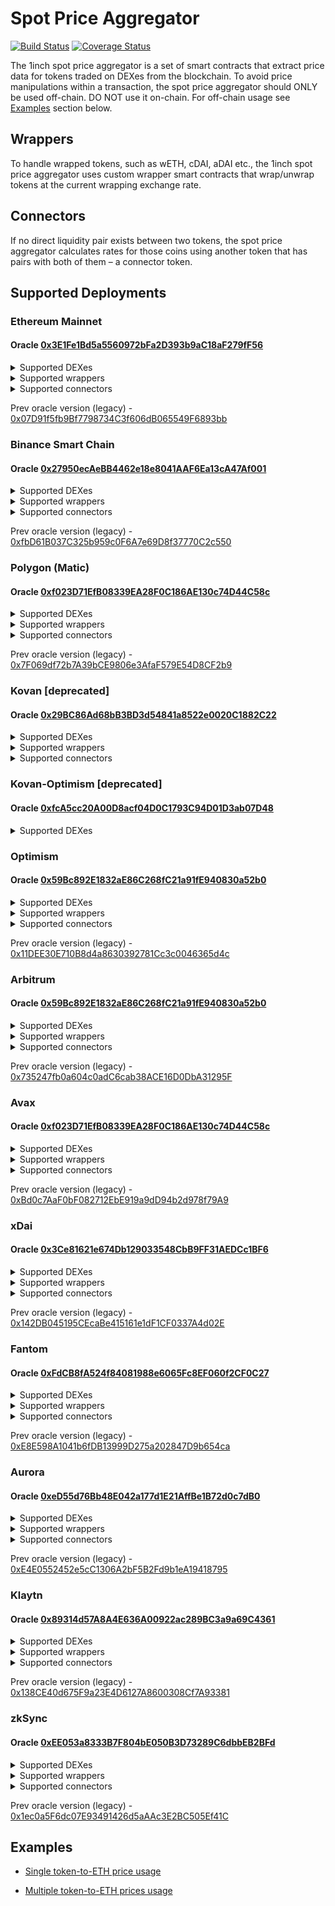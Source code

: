

# Spot Price Aggregator

[![Build Status](https://github.com/1inch/spot-price-aggregator/actions/workflows/test.yml/badge.svg)](https://github.com/1inch/spot-price-aggregator/actions)
[![Coverage Status](https://codecov.io/gh/1inch/spot-price-aggregator/branch/master/graph/badge.svg?token=6V7609YJ1Q)](https://codecov.io/gh/1inch/spot-price-aggregator)

The 1inch spot price aggregator is a set of smart contracts that extract price data for tokens traded on DEXes from the blockchain. To avoid price manipulations within a transaction, the spot price aggregator should ONLY be used off-chain. DO NOT use it on-chain. For off-chain usage see [Examples](#examples) section below.

## Wrappers

To handle wrapped tokens, such as wETH, cDAI, aDAI etc., the 1inch spot price aggregator uses custom wrapper smart contracts that wrap/unwrap tokens at the current wrapping exchange rate. 

## Connectors

If no direct liquidity pair exists between two tokens, the spot price aggregator calculates rates for those coins using another token that has pairs with both of them – a connector token.

## Supported Deployments

### Ethereum Mainnet

#### Oracle [0x3E1Fe1Bd5a5560972bFa2D393b9aC18aF279fF56](https://etherscan.io/address/0x3E1Fe1Bd5a5560972bFa2D393b9aC18aF279fF56)

<details><summary>Supported DEXes</summary>

   * Chainlink - [0x31B81f9D03EEe1c11Ff6c44D481e3e0451409Efe](https://etherscan.io/address/0x31B81f9D03EEe1c11Ff6c44D481e3e0451409Efe)
   * KyberDMM - [0x1b947aF8b3dd6aa96F8726cd92c894D0Ba6367a3](https://etherscan.io/address/0x1b947aF8b3dd6aa96F8726cd92c894D0Ba6367a3)
   * Mooniswap - [0xeD55d76Bb48E042a177d1E21AffBe1B72d0c7dB0](https://etherscan.io/address/0xeD55d76Bb48E042a177d1E21AffBe1B72d0c7dB0)
   * Synthetix - [0x4d4872339DEF367B1BA1D53955d8586B9F0BE63D](https://etherscan.io/address/0x4d4872339DEF367B1BA1D53955d8586B9F0BE63D)
   * Uniswap - [0x7bdc6954e1c7869B4147A320d589689F628E9921](https://etherscan.io/address/0x7bdc6954e1c7869B4147A320d589689F628E9921)
   * Equalizer - [0xeec05e0D8F7D3f56CECE2026Feaf41b09B423790](https://etherscan.io/address/0xeec05e0D8F7D3f56CECE2026Feaf41b09B423790)
   * ShibaSwap - [0x11BFd590f592457b65Eb85327F5938141f61878a](https://etherscan.io/address/0x11BFd590f592457b65Eb85327F5938141f61878a)
   * SushiSwap - [0xfAf8d8b49D9e121816268CabE24ceF1B9B635908](https://etherscan.io/address/0xfAf8d8b49D9e121816268CabE24ceF1B9B635908)
   * UniswapV2 - [0x74bD9e4F8038DA216c3d20E9Ef6a05502Fc7129e](https://etherscan.io/address/0x74bD9e4F8038DA216c3d20E9Ef6a05502Fc7129e)
   * UniswapV3 - [0x7bBc0156c31A19097eEd6B636AA2F4AB8A31BFD9](https://etherscan.io/address/0x7bBc0156c31A19097eEd6B636AA2F4AB8A31BFD9)
   
</details>

<details><summary>Supported wrappers</summary>

   * WETH - [0xCD9797E66c41F80B9D91B201d2F10E1bD7A268FD](https://etherscan.io/address/0xCD9797E66c41F80B9D91B201d2F10E1bD7A268FD)
   * AaveV1 - [0x8C00a411Fe8983525F82CFCe34fe4B092d9E525d](https://etherscan.io/address/0x8C00a411Fe8983525F82CFCe34fe4B092d9E525d)
   * AaveV2 - [0x06cC74503B6d1eB6D4d6Bc402f48fC07b804105f](https://etherscan.io/address/0x06cC74503B6d1eB6D4d6Bc402f48fC07b804105f)
   * Compound - [0x7C327E1Ee66d4cF7F4053387241351FDc95A0c04](https://etherscan.io/address/0x7C327E1Ee66d4cF7F4053387241351FDc95A0c04)
   * YVault - [0x9FF110f132d988bfa9bC6a21851Da1aF3aC6EaF8](https://etherscan.io/address/0x9FF110f132d988bfa9bC6a21851Da1aF3aC6EaF8)
   
</details>

<details><summary>Supported connectors</summary>

   * ETH - [0x0000000000000000000000000000000000000000](https://etherscan.io/address/0x0000000000000000000000000000000000000000)
   * WETH - [0xC02aaA39b223FE8D0A0e5C4F27eAD9083C756Cc2](https://etherscan.io/address/0xC02aaA39b223FE8D0A0e5C4F27eAD9083C756Cc2)
   * USDC - [0xA0b86991c6218b36c1d19D4a2e9Eb0cE3606eB48](https://etherscan.io/address/0xA0b86991c6218b36c1d19D4a2e9Eb0cE3606eB48)
   * DAI - [0x6B175474E89094C44Da98b954EedeAC495271d0F](https://etherscan.io/address/0x6B175474E89094C44Da98b954EedeAC495271d0F)
   * USDT - [0xdAC17F958D2ee523a2206206994597C13D831ec7](https://etherscan.io/address/0xdAC17F958D2ee523a2206206994597C13D831ec7)
   * NONE - [0xFFfFfFffFFfffFFfFFfFFFFFffFFFffffFfFFFfF](https://etherscan.io/address/0xFFfFfFffFFfffFFfFFfFFFFFffFFFffffFfFFFfF)
   * 1INCH - [0x111111111117dC0aa78b770fA6A738034120C302](https://etherscan.io/address/0x111111111117dC0aa78b770fA6A738034120C302)
   * WBTC - [0x2260FAC5E5542a773Aa44fBCfeDf7C193bc2C599](https://etherscan.io/address/0x2260FAC5E5542a773Aa44fBCfeDf7C193bc2C599)

</details>

Prev oracle version (legacy) - [0x07D91f5fb9Bf7798734C3f606dB065549F6893bb](https://etherscan.io/address/0x07D91f5fb9Bf7798734C3f606dB065549F6893bb)

### Binance Smart Chain

#### Oracle [0x27950ecAeBB4462e18e8041AAF6Ea13cA47Af001](https://bscscan.com/address/0x27950ecAeBB4462e18e8041AAF6Ea13cA47Af001)

<details><summary>Supported DEXes</summary>

   * ApeSwap - [0xE93293A6088d3a8abDDf62e6CA1A085Cec97D06F](https://bscscan.com/address/0xE93293A6088d3a8abDDf62e6CA1A085Cec97D06F)
   * BakerySwap - [0xCC54299Fc291B261B2bF5552E7F0E5d2F8613E8C](https://bscscan.com/address/0xCC54299Fc291B261B2bF5552E7F0E5d2F8613E8C)
   * BSCswap - [0x3Ce81621e674Db129033548CbB9FF31AEDCc1BF6](https://bscscan.com/address/0x3Ce81621e674Db129033548CbB9FF31AEDCc1BF6)
   * Demax - [0x59Bc892E1832aE86C268fC21a91fE940830a52b0](https://bscscan.com/address/0x59Bc892E1832aE86C268fC21a91fE940830a52b0)
   * KyberDmm - [0xE4E0552452e5cC1306A2bF5B2Fd9b1eA19418795](https://bscscan.com/address/0xE4E0552452e5cC1306A2bF5B2Fd9b1eA19418795)
   * Mooniswap - [0xf023D71EfB08339EA28F0C186AE130c74D44C58c](https://bscscan.com/address/0xf023D71EfB08339EA28F0C186AE130c74D44C58c)
   * Pancake 1 - [0x52a8193C7f42b75F27e4ce96f8ddBA7e854453Ef](https://bscscan.com/address/0x52a8193C7f42b75F27e4ce96f8ddBA7e854453Ef)
   * Pancake 2 - [0x9488795C688d0AAe98F2056467C13a051C954657](https://bscscan.com/address/0x9488795C688d0AAe98F2056467C13a051C954657)
   * Thugswap - [0xFdCB8fA524f84081988e6065Fc8EF060f2CF0C27](https://bscscan.com/address/0xFdCB8fA524f84081988e6065Fc8EF060f2CF0C27)
   
</details>

<details><summary>Supported wrappers</summary>

   * Venus - [0x11DEE30E710B8d4a8630392781Cc3c0046365d4c](https://bscscan.com/address/0x11DEE30E710B8d4a8630392781Cc3c0046365d4c)
   * WBNB - [0x54431918cec22932fcf97e54769f4e00f646690f](https://bscscan.com/address/0x54431918cec22932fcf97e54769f4e00f646690f)
   
</details>

<details><summary>Supported connectors</summary>

   * NONE - [0xFFfFfFffFFfffFFfFFfFFFFFffFFFffffFfFFFfF](https://bscscan.com/address/0xFFfFfFffFFfffFFfFFfFFFFFffFFFffffFfFFFfF)
   * WBNB - [0xbb4CdB9CBd36B01bD1cBaEBF2De08d9173bc095c](https://bscscan.com/address/0xbb4CdB9CBd36B01bD1cBaEBF2De08d9173bc095c)
   * DAI - [0x1AF3F329e8BE154074D8769D1FFa4eE058B1DBc3](https://bscscan.com/address/0x1AF3F329e8BE154074D8769D1FFa4eE058B1DBc3)
   * ETH - [0x2170Ed0880ac9A755fd29B2688956BD959F933F8](https://bscscan.com/address/0x2170Ed0880ac9A755fd29B2688956BD959F933F8)
   * USDC - [0x8AC76a51cc950d9822D68b83fE1Ad97B32Cd580d](https://bscscan.com/address/0x8AC76a51cc950d9822D68b83fE1Ad97B32Cd580d)
   * BSC-USD - [0x55d398326f99059fF775485246999027B3197955](https://bscscan.com/address/0x55d398326f99059fF775485246999027B3197955)
   * BUSD - [0xe9e7CEA3DedcA5984780Bafc599bD69ADd087D56](https://bscscan.com/address/0xe9e7CEA3DedcA5984780Bafc599bD69ADd087D56)
   * 1INCH - [0x111111111117dC0aa78b770fA6A738034120C302](https://bscscan.com/address/0x111111111117dC0aa78b770fA6A738034120C302)

</details>

Prev oracle version (legacy) - [0xfbD61B037C325b959c0F6A7e69D8f37770C2c550](https://bscscan.com/address/0xfbD61B037C325b959c0F6A7e69D8f37770C2c550)

### Polygon (Matic)

#### Oracle [0xf023D71EfB08339EA28F0C186AE130c74D44C58c](https://polygonscan.com/address/0xf023D71EfB08339EA28F0C186AE130c74D44C58c)

<details><summary>Supported DEXes</summary>

   * QuickSwap - [0xB89A664FdAf504CDc7826B97Ba6e522d9b78dbE7](https://polygonscan.com/address/0xB89A664FdAf504CDc7826B97Ba6e522d9b78dbE7)
   * ComethSwap - [0x750c1b699552cAf908D67F5cCFd20A261305328c](https://polygonscan.com/address/0x750c1b699552cAf908D67F5cCFd20A261305328c)
   * DFYN - [0x59Bc892E1832aE86C268fC21a91fE940830a52b0](https://polygonscan.com/address/0x59Bc892E1832aE86C268fC21a91fE940830a52b0)
   * SushiSwap - [0x89314d57A8A4E636A00922ac289BC3a9a69C4361](https://polygonscan.com/address/0x89314d57A8A4E636A00922ac289BC3a9a69C4361)
   * UniswapV3 - [0xCC54299Fc291B261B2bF5552E7F0E5d2F8613E8C](https://polygonscan.com/address/0xCC54299Fc291B261B2bF5552E7F0E5d2F8613E8C)

</details>

<details><summary>Supported wrappers</summary>

   * WMATIC - [0xA0446D8804611944F1B527eCD37d7dcbE442caba](https://polygonscan.com/address/0xA0446D8804611944F1B527eCD37d7dcbE442caba)
   * AaveV2 - [0x138CE40d675F9a23E4D6127A8600308Cf7A93381](https://polygonscan.com/address/0x138CE40d675F9a23E4D6127A8600308Cf7A93381)
   
</details>

<details><summary>Supported connectors</summary>

   * NONE - [0xFFfFfFffFFfffFFfFFfFFFFFffFFFffffFfFFFfF](https://polygonscan.com/address/0xFFfFfFffFFfffFFfFFfFFFFFffFFFffffFfFFFfF)
   * WMATIC - [0x0d500B1d8E8eF31E21C99d1Db9A6444d3ADf1270](https://polygonscan.com/address/0x0d500B1d8E8eF31E21C99d1Db9A6444d3ADf1270)
   * USDC - [0x2791Bca1f2de4661ED88A30C99A7a9449Aa84174](https://polygonscan.com/address/0x2791Bca1f2de4661ED88A30C99A7a9449Aa84174)

</details>

Prev oracle version (legacy) - [0x7F069df72b7A39bCE9806e3AfaF579E54D8CF2b9](https://polygonscan.com/address/0x7F069df72b7A39bCE9806e3AfaF579E54D8CF2b9)

### Kovan [deprecated]

#### Oracle [0x29BC86Ad68bB3BD3d54841a8522e0020C1882C22](https://kovan.etherscan.io/address/0x29BC86Ad68bB3BD3d54841a8522e0020C1882C22)

<details><summary>Supported DEXes</summary>

   * 1inch Liquidity Protocol V1.1 - [0xb707d89D29c189421163515c59E42147371D6857](https://kovan.etherscan.io/address/0xb707d89D29c189421163515c59E42147371D6857)
   * UniswapV2 - [0x57da811a9EF9b79DbC2EA6f6dc39368a8Da1Cf07](https://kovan.etherscan.io/address/0x57da811a9EF9b79DbC2EA6f6dc39368a8Da1Cf07)
   * UniswapV1 - [0x11431a89893025D2a48dCA4EddC396f8C8117187](https://kovan.etherscan.io/address/0x11431a89893025D2a48dCA4EddC396f8C8117187)

</details>

<details><summary>Supported wrappers</summary>

   * Venus
   * WETH - [0x93131EFeE501d5721737C32576238F619548edda](https://kovan.etherscan.io/address/0x93131EFeE501d5721737C32576238F619548edda)

</details>

<details><summary>Supported connectors</summary>

   * ETH
   * WETH - [0xd0A1E359811322d97991E03f863a0C30C2cF029C](https://kovan.etherscan.io/address/0xd0A1E359811322d97991E03f863a0C30C2cF029C)

</details>

### Kovan-Optimism [deprecated]

#### Oracle [0xfcA5cc20A00D8acf04D0C1793C94D01D3ab07D48](https://kovan-optimistic.etherscan.io/address/0xfcA5cc20A00D8acf04D0C1793C94D01D3ab07D48)

<details><summary>Supported DEXes</summary>

   * UniswapV3 - [0x25Ea4bA2E0011B201D06662170d5115fa57F5787](https://kovan-optimistic.etherscan.io/address/0x25Ea4bA2E0011B201D06662170d5115fa57F5787)

</details>

### Optimism

#### Oracle [0x59Bc892E1832aE86C268fC21a91fE940830a52b0](https://optimistic.etherscan.io/address/0x59Bc892E1832aE86C268fC21a91fE940830a52b0)

<details><summary>Supported DEXes</summary>

   * UniswapV3 - [0xFdCB8fA524f84081988e6065Fc8EF060f2CF0C27](https://optimistic.etherscan.io/address/0xFdCB8fA524f84081988e6065Fc8EF060f2CF0C27)
   * Velodrome Finance - [0x750c1b699552cAf908D67F5cCFd20A261305328c](https://optimistic.etherscan.io/address/0x750c1b699552cAf908D67F5cCFd20A261305328c)
   * Synthetix - [0x89314d57A8A4E636A00922ac289BC3a9a69C4361](https://optimistic.etherscan.io/address/0x89314d57A8A4E636A00922ac289BC3a9a69C4361)

</details>

<details><summary>Supported wrappers</summary>

   * // todo: add BaseCoinWrapper
   
</details>

<details><summary>Supported connectors</summary>

   * NONE - [0xFFfFfFffFFfffFFfFFfFFFFFffFFFffffFfFFFfF](https://optimistic.etherscan.io/address/0xFFfFfFffFFfffFFfFFfFFFFFffFFFffffFfFFFfF)
   * WETH - [0x4200000000000000000000000000000000000006](https://optimistic.etherscan.io/address/0x4200000000000000000000000000000000000006)
   * USDC - [0x7F5c764cBc14f9669B88837ca1490cCa17c31607](https://optimistic.etherscan.io/address/0x7F5c764cBc14f9669B88837ca1490cCa17c31607)
   * USDT - [0x94b008aA00579c1307B0EF2c499aD98a8ce58e58](https://optimistic.etherscan.io/address/0x94b008aA00579c1307B0EF2c499aD98a8ce58e58)
   * DAI - [0xDA10009cBd5D07dd0CeCc66161FC93D7c9000da1](https://optimistic.etherscan.io/address/0xDA10009cBd5D07dd0CeCc66161FC93D7c9000da1)
   * WBTC - [0x68f180fcCe6836688e9084f035309E29Bf0A2095](https://optimistic.etherscan.io/address/0x68f180fcCe6836688e9084f035309E29Bf0A2095)
   * OP - [0x4200000000000000000000000000000000000042](https://optimistic.etherscan.io/address/0x4200000000000000000000000000000000000042)

</details>

Prev oracle version (legacy) - [0x11DEE30E710B8d4a8630392781Cc3c0046365d4c](https://optimistic.etherscan.io/address/0x11DEE30E710B8d4a8630392781Cc3c0046365d4c)

### Arbitrum

#### Oracle [0x59Bc892E1832aE86C268fC21a91fE940830a52b0](https://arbiscan.io/address/0x59Bc892E1832aE86C268fC21a91fE940830a52b0)

<details><summary>Supported DEXes</summary>

   * DXswap - [0x750c1b699552cAf908D67F5cCFd20A261305328c](https://arbiscan.io/address/0x750c1b699552cAf908D67F5cCFd20A261305328c)
   * SushiSwap - [0xB89A664FdAf504CDc7826B97Ba6e522d9b78dbE7](https://arbiscan.io/address/0xB89A664FdAf504CDc7826B97Ba6e522d9b78dbE7)
   * UniswapV3 - [0xFdCB8fA524f84081988e6065Fc8EF060f2CF0C27](https://arbiscan.io/address/0xFdCB8fA524f84081988e6065Fc8EF060f2CF0C27)

</details>

<details><summary>Supported wrappers</summary>

   * WETH - [0x0F85A912448279111694F4Ba4F85dC641c54b594](https://arbiscan.io/address/0x0F85A912448279111694F4Ba4F85dC641c54b594)
   
</details>

<details><summary>Supported connectors</summary>

   * NONE - [0xFFfFfFffFFfffFFfFFfFFFFFffFFFffffFfFFFfF](https://arbiscan.io/address/0xFFfFfFffFFfffFFfFFfFFFFFffFFFffffFfFFFfF)
   * WETH - [0x82aF49447D8a07e3bd95BD0d56f35241523fBab1](https://arbiscan.io/address/0x82aF49447D8a07e3bd95BD0d56f35241523fBab1)

</details>

Prev oracle version (legacy) - [0x735247fb0a604c0adC6cab38ACE16D0DbA31295F](https://arbiscan.io/address/0x735247fb0a604c0adC6cab38ACE16D0DbA31295F)

### Avax

#### Oracle [0xf023D71EfB08339EA28F0C186AE130c74D44C58c](https://snowtrace.io/address/0xf023D71EfB08339EA28F0C186AE130c74D44C58c)

<details><summary>Supported DEXes</summary>

   * Joe - [0xB89A664FdAf504CDc7826B97Ba6e522d9b78dbE7](https://snowtrace.io/address/0xB89A664FdAf504CDc7826B97Ba6e522d9b78dbE7)
   * Pangolin - [0x750c1b699552cAf908D67F5cCFd20A261305328c](https://snowtrace.io/address/0x750c1b699552cAf908D67F5cCFd20A261305328c)
   * SushiSwap - [0x89314d57A8A4E636A00922ac289BC3a9a69C4361](https://snowtrace.io/address/0x89314d57A8A4E636A00922ac289BC3a9a69C4361)

</details>

<details><summary>Supported wrappers</summary>

   * WAVAX - [0x046605839c01C54921f4aA1AAa245E88227707D8](https://snowtrace.io/address/0x046605839c01C54921f4aA1AAa245E88227707D8)
   * AaveV2 - [0x8Aa57827C3D147E39F1058517939461538D9C56A](https://snowtrace.io/address/0x8Aa57827C3D147E39F1058517939461538D9C56A)
   
</details>

<details><summary>Supported connectors</summary>

   * NONE - [0xFFfFfFffFFfffFFfFFfFFFFFffFFFffffFfFFFfF](https://arbiscan.io/address/0xFFfFfFffFFfffFFfFFfFFFFFffFFFffffFfFFFfF)
   * WAVAX - [0xB31f66AA3C1e785363F0875A1B74E27b85FD66c7](https://snowtrace.io/address/0xB31f66AA3C1e785363F0875A1B74E27b85FD66c7)
   * WETH.e - [0x49D5c2BdFfac6CE2BFdB6640F4F80f226bc10bAB](https://snowtrace.io/address/0x49D5c2BdFfac6CE2BFdB6640F4F80f226bc10bAB)
   * USDT.e - [0xc7198437980c041c805A1EDcbA50c1Ce5db95118](https://snowtrace.io/address/0xc7198437980c041c805A1EDcbA50c1Ce5db95118)
   * WBTC.e - [0x50b7545627a5162F82A992c33b87aDc75187B218](https://snowtrace.io/address/0x50b7545627a5162F82A992c33b87aDc75187B218)
   * USDC.e - [0xA7D7079b0FEaD91F3e65f86E8915Cb59c1a4C664](https://snowtrace.io/address/0xA7D7079b0FEaD91F3e65f86E8915Cb59c1a4C664)

</details>

Prev oracle version (legacy) - [0xBd0c7AaF0bF082712EbE919a9dD94b2d978f79A9](https://snowtrace.io/address/0xBd0c7AaF0bF082712EbE919a9dD94b2d978f79A9)

### xDai

#### Oracle [0x3Ce81621e674Db129033548CbB9FF31AEDCc1BF6](https://gnosisscan.io/address/0x3Ce81621e674Db129033548CbB9FF31AEDCc1BF6)

<details><summary>Supported DEXes</summary>

   * Honeyswap - [0xCC54299Fc291B261B2bF5552E7F0E5d2F8613E8C](https://gnosisscan.io/address/0xCC54299Fc291B261B2bF5552E7F0E5d2F8613E8C)
   * Levinswap - [0xFdCB8fA524f84081988e6065Fc8EF060f2CF0C27](https://gnosisscan.io/address/0xFdCB8fA524f84081988e6065Fc8EF060f2CF0C27)
   * Swapr - [0x59Bc892E1832aE86C268fC21a91fE940830a52b0](https://gnosisscan.io/address/0x59Bc892E1832aE86C268fC21a91fE940830a52b0)
   * Sushiswap - [0xf023D71EfB08339EA28F0C186AE130c74D44C58c](https://gnosisscan.io/address/0xf023D71EfB08339EA28F0C186AE130c74D44C58c)
   
</details>

<details><summary>Supported wrappers</summary>

   * WXDAI - [0xB89A664FdAf504CDc7826B97Ba6e522d9b78dbE7](https://gnosisscan.io/address/0xB89A664FdAf504CDc7826B97Ba6e522d9b78dbE7)
   
</details>

<details><summary>Supported connectors</summary>

   * XDAI - [0x0000000000000000000000000000000000000000](https://gnosisscan.io/address/0x0000000000000000000000000000000000000000)
   * WXDAI - [0xe91D153E0b41518A2Ce8Dd3D7944Fa863463a97d](https://gnosisscan.io/address/0xe91D153E0b41518A2Ce8Dd3D7944Fa863463a97d)
   * NONE - [0xFFfFfFffFFfffFFfFFfFFFFFffFFFffffFfFFFfF](https://gnosisscan.io/address/0xFFfFfFffFFfffFFfFFfFFFFFffFFFffffFfFFFfF)
   * WETH - [0x6A023CCd1ff6F2045C3309768eAd9E68F978f6e1](https://gnosisscan.io/address/0x6A023CCd1ff6F2045C3309768eAd9E68F978f6e1)
   * HNY - [0x71850b7E9Ee3f13Ab46d67167341E4bDc905Eef9](https://gnosisscan.io/address/0x71850b7E9Ee3f13Ab46d67167341E4bDc905Eef9)
   * USDC - [0xDDAfbb505ad214D7b80b1f830fcCc89B60fb7A83](https://gnosisscan.io/address/0xDDAfbb505ad214D7b80b1f830fcCc89B60fb7A83)
   * USDT - [0x4ECaBa5870353805a9F068101A40E0f32ed605C6](https://gnosisscan.io/address/0x4ECaBa5870353805a9F068101A40E0f32ed605C6)

</details>

Prev oracle version (legacy) - [0x142DB045195CEcaBe415161e1dF1CF0337A4d02E](https://blockscout.com/xdai/mainnet/address/0x142DB045195CEcaBe415161e1dF1CF0337A4d02E)

### Fantom

#### Oracle [0xFdCB8fA524f84081988e6065Fc8EF060f2CF0C27](https://ftmscan.com/address/0xFdCB8fA524f84081988e6065Fc8EF060f2CF0C27)

<details><summary>Supported DEXes</summary>

   * Solidex - [0x750c1b699552cAf908D67F5cCFd20A261305328c](https://ftmscan.com/address/0x750c1b699552cAf908D67F5cCFd20A261305328c)
   * SpiritSwap - [0x89314d57A8A4E636A00922ac289BC3a9a69C4361](https://ftmscan.com/address/0x89314d57A8A4E636A00922ac289BC3a9a69C4361)
   * Spooky - [0xB89A664FdAf504CDc7826B97Ba6e522d9b78dbE7](https://ftmscan.com/address/0xB89A664FdAf504CDc7826B97Ba6e522d9b78dbE7)
   * SushiSwap - [0x59Bc892E1832aE86C268fC21a91fE940830a52b0](https://ftmscan.com/address/0x59Bc892E1832aE86C268fC21a91fE940830a52b0)

</details>

<details><summary>Supported wrappers</summary>

   * WFTM - [0x046605839c01C54921f4aA1AAa245E88227707D8](https://ftmscan.com/address/0x046605839c01C54921f4aA1AAa245E88227707D8)
   * AaveV2 - [0xa0c978c28AB8aEfc95bF58e68A05ce6B9dEAc5A9](https://ftmscan.com/address/0xa0c978c28AB8aEfc95bF58e68A05ce6B9dEAc5A9)
   * Scream - [0x7d18d5Ba1FA30Da1AD757c57eb643564CA02922D](https://ftmscan.com/address/0x7d18d5Ba1FA30Da1AD757c57eb643564CA02922D)
   
</details>

<details><summary>Supported connectors</summary>

   * NONE - [0xFFfFfFffFFfffFFfFFfFFFFFffFFFffffFfFFFfF](https://ftmscan.com/address/0xFFfFfFffFFfffFFfFFfFFFFFffFFFffffFfFFFfF)
   * WFTM - [0x21be370D5312f44cB42ce377BC9b8a0cEF1A4C83](https://ftmscan.com/address/0x21be370D5312f44cB42ce377BC9b8a0cEF1A4C83)

</details>

Prev oracle version (legacy) - [0xE8E598A1041b6fDB13999D275a202847D9b654ca](https://ftmscan.com/address/0xE8E598A1041b6fDB13999D275a202847D9b654ca)


### Aurora

#### Oracle [0xeD55d76Bb48E042a177d1E21AffBe1B72d0c7dB0](https://aurorascan.dev/address/0xeD55d76Bb48E042a177d1E21AffBe1B72d0c7dB0)

<details><summary>Supported DEXes</summary>

   * Trisolaris - [0x587D67870CF6e733F2Ac101eD83675d6C01Ae127](https://aurorascan.dev/address/0x587D67870CF6e733F2Ac101eD83675d6C01Ae127)
   * WannaSwap - [0x7d809B3b23b62D8a455831f38b312C7c8F965D2e](https://aurorascan.dev/address/0x7d809B3b23b62D8a455831f38b312C7c8F965D2e)
   * NearPAD - [0x74bD9e4F8038DA216c3d20E9Ef6a05502Fc7129e](https://aurorascan.dev/address/0x74bD9e4F8038DA216c3d20E9Ef6a05502Fc7129e)
   * AuroraSwap - [0xfAf8d8b49D9e121816268CabE24ceF1B9B635908](https://aurorascan.dev/address/0xfAf8d8b49D9e121816268CabE24ceF1B9B635908)
   * Dodo - [0xeec05e0D8F7D3f56CECE2026Feaf41b09B423790](https://aurorascan.dev/address/0xeec05e0D8F7D3f56CECE2026Feaf41b09B423790)
   * DodoV2 - [0x11BFd590f592457b65Eb85327F5938141f61878a](https://aurorascan.dev/address/0x11BFd590f592457b65Eb85327F5938141f61878a)

</details>

<details><summary>Supported wrappers</summary>

   * WETH - [0x750c1b699552cAf908D67F5cCFd20A261305328c](https://aurorascan.dev/address/0x750c1b699552cAf908D67F5cCFd20A261305328c)
   * Aurigami - [0xc197Ab9d47206dAf739a47AC75D0833fD2b0f87F](https://aurorascan.dev/address/0xc197Ab9d47206dAf739a47AC75D0833fD2b0f87F)
   * Bastion - [0xCC54299Fc291B261B2bF5552E7F0E5d2F8613E8C](https://aurorascan.dev/address/0xCC54299Fc291B261B2bF5552E7F0E5d2F8613E8C)

</details>

<details><summary>Supported connectors</summary>

   * NONE - [0xFFfFfFffFFfffFFfFFfFFFFFffFFFffffFfFFFfF](https://aurorascan.dev/address/0xFFfFfFffFFfffFFfFFfFFFFFffFFFffffFfFFFfF)
   * ETH - [0x0000000000000000000000000000000000000000](https://aurorascan.dev/address/0x0000000000000000000000000000000000000000)
   * WETH - [0xC9BdeEd33CD01541e1eeD10f90519d2C06Fe3feB](https://aurorascan.dev/address/0xC9BdeEd33CD01541e1eeD10f90519d2C06Fe3feB)
   * NEAR - [0xC42C30aC6Cc15faC9bD938618BcaA1a1FaE8501d](https://aurorascan.dev/address/0xC42C30aC6Cc15faC9bD938618BcaA1a1FaE8501d)

</details>

Prev oracle version (legacy) - [0xE4E0552452e5cC1306A2bF5B2Fd9b1eA19418795](https://aurorascan.dev/address/0xE4E0552452e5cC1306A2bF5B2Fd9b1eA19418795)

### Klaytn

#### Oracle [0x89314d57A8A4E636A00922ac289BC3a9a69C4361](https://scope.klaytn.com/account/0x89314d57A8A4E636A00922ac289BC3a9a69C4361)

<details><summary>Supported DEXes</summary>

   * KlaySwap - [0x750c1b699552cAf908D67F5cCFd20A261305328c](https://scope.klaytn.com/account/0x750c1b699552cAf908D67F5cCFd20A261305328c)
   * ClaimSwap - [0xB89A664FdAf504CDc7826B97Ba6e522d9b78dbE7](https://scope.klaytn.com/account/0xB89A664FdAf504CDc7826B97Ba6e522d9b78dbE7)

</details>

<details><summary>Supported wrappers</summary>

   * WKLAY - [0xD9Cc0A957cAC93135596f98c20Fbaca8Bf515909](https://scope.klaytn.com/account/0xD9Cc0A957cAC93135596f98c20Fbaca8Bf515909)
   * Klap - [0x4dFa40FDAA7694676899f8887A45603922609AF4](https://scope.klaytn.com/account/0x4dFa40FDAA7694676899f8887A45603922609AF4)

</details>

<details><summary>Supported connectors</summary>

   * NONE - [0xFFfFfFffFFfffFFfFFfFFFFFffFFFffffFfFFFfF](https://scope.klaytn.com/account/0xFFfFfFffFFfffFFfFFfFFFFFffFFFffffFfFFFfF)
   * KLAY - [0x0000000000000000000000000000000000000000](https://scope.klaytn.com/account/0x0000000000000000000000000000000000000000)
   * WKLAY - [0xe4f05A66Ec68B54A58B17c22107b02e0232cC817](https://scope.klaytn.com/account/0xe4f05A66Ec68B54A58B17c22107b02e0232cC817)

</details>

Prev oracle version (legacy) - [0x138CE40d675F9a23E4D6127A8600308Cf7A93381](https://scope.klaytn.com/account/0x138CE40d675F9a23E4D6127A8600308Cf7A93381)

### zkSync

#### Oracle [0xEE053a8333B7F804bE050B3D73289C6dbbEB2BFd](https://explorer.zksync.io/address/0xEE053a8333B7F804bE050B3D73289C6dbbEB2BFd)

<details><summary>Supported DEXes</summary>

   * Solidly - [0x535f5B303DA43c5B83FDe10DE3D79b734B5117C3](https://explorer.zksync.io/address/0x535f5B303DA43c5B83FDe10DE3D79b734B5117C3)
   * Syncswap - [0xdD8263F21D4DDB533C5F3B2059493b431cAEAB8d](https://explorer.zksync.io/address/0xdD8263F21D4DDB533C5F3B2059493b431cAEAB8d)

</details>

<details><summary>Supported wrappers</summary>

   * WETH - [0x2D9E7B597b53D98C60A0904DEE7d838042Db9A25](https://explorer.zksync.io/address/0x2D9E7B597b53D98C60A0904DEE7d838042Db9A25)

</details>

<details><summary>Supported connectors</summary>

   * ETH - [0x0000000000000000000000000000000000000000](https://explorer.zksync.io/address/0x0000000000000000000000000000000000000000)
   * NONE - [0xFFfFfFffFFfffFFfFFfFFFFFffFFFffffFfFFFfF](https://explorer.zksync.io/address/0xFFfFfFffFFfffFFfFFfFFFFFffFFFffffFfFFFfF)
   * WETH - [0x5AEa5775959fBC2557Cc8789bC1bf90A239D9a91](https://explorer.zksync.io/address/0x5AEa5775959fBC2557Cc8789bC1bf90A239D9a91)
   * USDC - [0x3355df6D4c9C3035724Fd0e3914dE96A5a83aaf4](https://explorer.zksync.io/address/0x3355df6D4c9C3035724Fd0e3914dE96A5a83aaf4)

</details>

Prev oracle version (legacy) - [0x1ec0a5F6dc07E93491426d5aAAc3E2BC505Ef41C](https://explorer.zksync.io/address/0x1ec0a5F6dc07E93491426d5aAAc3E2BC505Ef41C)

## Examples

* [Single token-to-ETH price usage](https://github.com/1inch-exchange/offchain-oracle/blob/master/examples/single-price.js)

* [Multiple token-to-ETH prices usage](https://github.com/1inch-exchange/offchain-oracle/blob/master/examples/multiple-prices.js)